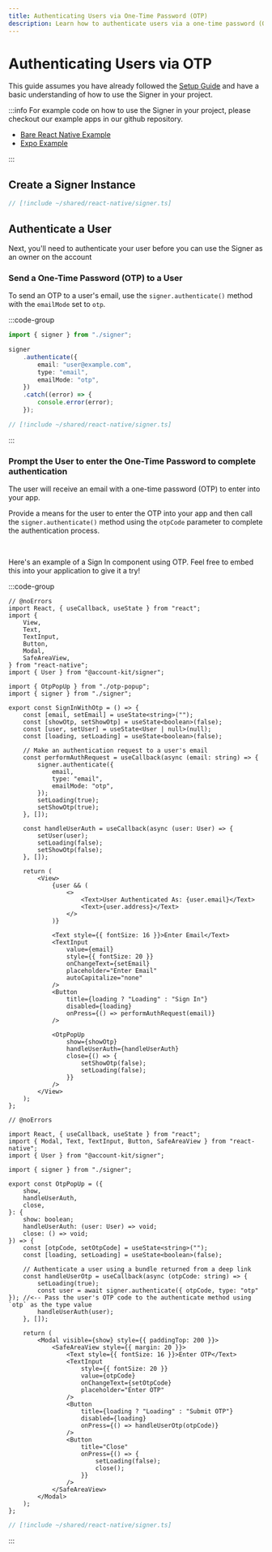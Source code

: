 ```yaml
---
title: Authenticating Users via One-Time Password (OTP)
description: Learn how to authenticate users via a one-time password (OTP), sent to their email
---
```


# Authenticating Users via OTP

This guide assumes you have already followed the [Setup Guide](/react-native/signer/setup-guide) and have a basic understanding of how to use the Signer in your project.

:::info
For example code on how to use the Signer in your project, please checkout our example apps in our github repository.

-   [Bare React Native Example](https://github.com/alchemyplatform/aa-sdk/tree/main/examples/react-native-bare-example)
-   [Expo Example](https://github.com/alchemyplatform/aa-sdk/tree/main/examples/react-native-expo-example)

:::

## Create a Signer Instance

```ts twoslash
// [!include ~/shared/react-native/signer.ts]
```

## Authenticate a User

Next, you'll need to authenticate your user before you can use the Signer as an owner on the account

### Send a One-Time Password (OTP) to a User

To send an OTP to a user's email, use the `signer.authenticate()` method with the `emailMode` set to `otp`.

:::code-group

```ts twoslash [example.ts]
import { signer } from "./signer";

signer
	.authenticate({
		email: "user@example.com",
		type: "email",
		emailMode: "otp",
	})
	.catch((error) => {
		console.error(error);
	});
```

```ts twoslash [signer.ts] filename="signer.ts"
// [!include ~/shared/react-native/signer.ts]
```

:::

### Prompt the User to enter the One-Time Password to complete authentication

The user will receive an email with a one-time password (OTP) to enter into your app.

Provide a means for the user to enter the OTP into your app and then call the `signer.authenticate()` method using the `otpCode` parameter to complete the authentication process.

<br />

Here's an example of a Sign In component using OTP. Feel free to embed this into your application to give it a try!

:::code-group

```tsx [sign-in-with-otp.tsx] twoslash filename="sign-in-with-otp.tsx"
// @noErrors
import React, { useCallback, useState } from "react";
import {
	View,
	Text,
	TextInput,
	Button,
	Modal,
	SafeAreaView,
} from "react-native";
import { User } from "@account-kit/signer";

import { OtpPopUp } from "./otp-popup";
import { signer } from "./signer";

export const SignInWithOtp = () => {
	const [email, setEmail] = useState<string>("");
	const [showOtp, setShowOtp] = useState<boolean>(false);
	const [user, setUser] = useState<User | null>(null);
	const [loading, setLoading] = useState<boolean>(false);

	// Make an authentication request to a user's email
	const performAuthRequest = useCallback(async (email: string) => {
		signer.authenticate({
			email,
			type: "email",
			emailMode: "otp",
		});
		setLoading(true);
		setShowOtp(true);
	}, []);

	const handleUserAuth = useCallback(async (user: User) => {
		setUser(user);
		setLoading(false);
		setShowOtp(false);
	}, []);

	return (
		<View>
			{user && (
				<>
					<Text>User Authenticated As: {user.email}</Text>
					<Text>{user.address}</Text>
				</>
			)}

			<Text style={{ fontSize: 16 }}>Enter Email</Text>
			<TextInput
				value={email}
				style={{ fontSize: 20 }}
				onChangeText={setEmail}
				placeholder="Enter Email"
				autoCapitalize="none"
			/>
			<Button
				title={loading ? "Loading" : "Sign In"}
				disabled={loading}
				onPress={() => performAuthRequest(email)}
			/>

			<OtpPopUp
				show={showOtp}
				handleUserAuth={handleUserAuth}
				close={() => {
					setShowOtp(false);
					setLoading(false);
				}}
			/>
		</View>
	);
};
```

```tsx [otp-popup.tsx] twoslash filename="otp-popup.tsx"
// @noErrors

import React, { useCallback, useState } from "react";
import { Modal, Text, TextInput, Button, SafeAreaView } from "react-native";
import { User } from "@account-kit/signer";

import { signer } from "./signer";

export const OtpPopUp = ({
	show,
	handleUserAuth,
	close,
}: {
	show: boolean;
	handleUserAuth: (user: User) => void;
	close: () => void;
}) => {
	const [otpCode, setOtpCode] = useState<string>("");
	const [loading, setLoading] = useState<boolean>(false);

	// Authenticate a user using a bundle returned from a deep link
	const handleUserOtp = useCallback(async (otpCode: string) => {
		setLoading(true);
		const user = await signer.authenticate({ otpCode, type: "otp" }); //<-- Pass the user's OTP code to the authenticate method using `otp` as the type value
		handleUserAuth(user);
	}, []);

	return (
		<Modal visible={show} style={{ paddingTop: 200 }}>
			<SafeAreaView style={{ margin: 20 }}>
				<Text style={{ fontSize: 16 }}>Enter OTP</Text>
				<TextInput
					style={{ fontSize: 20 }}
					value={otpCode}
					onChangeText={setOtpCode}
					placeholder="Enter OTP"
				/>
				<Button
					title={loading ? "Loading" : "Submit OTP"}
					disabled={loading}
					onPress={() => handleUserOtp(otpCode)}
				/>
				<Button
					title="Close"
					onPress={() => {
						setLoading(false);
						close();
					}}
				/>
			</SafeAreaView>
		</Modal>
	);
};
```

```ts twoslash [signer.ts] filename="signer.ts"
// [!include ~/shared/react-native/signer.ts]
```

:::
